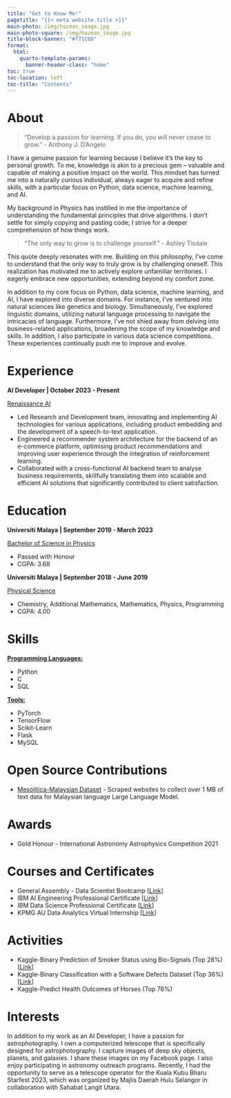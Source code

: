 ```yaml
---
title: "Get to Know Me!"
pagetitle: "{{< meta website.title >}}"
main-photo: /img/hazman_image.jpg
main-photo-square: /img/hazman_image.jpg
title-block-banner: "#771C6D"
format:
  html:
    quarto-template-params:
      banner-header-class: "home"
toc: true
toc-location: left
toc-title: "Contents"
---
```


# About

> "Develop a passion for learning. If you do, you will never cease to grow." - Anthony J. D'Angelo

I have a genuine passion for learning because I believe it's the key to personal growth. To me, knowledge is akin to a precious gem -- valuable and capable of making a positive impact on the world. This mindset has turned me into a naturally curious individual, always eager to acquire and refine skills, with a particular focus on Python, data science, machine learning, and AI.

My background in Physics has instilled in me the importance of understanding the fundamental principles that drive algorithms. I don't settle for simply copying and pasting code; I strive for a deeper comprehension of how things work.

> "The only way to grow is to challenge yourself." - Ashley Tisdale

This quote deeply resonates with me. Building on this philosophy, I've come to understand that the only way to truly grow is by challenging oneself. This realization has motivated me to actively explore unfamiliar territories. I eagerly embrace new opportunities, extending beyond my comfort zone.

In addition to my core focus on Python, data science, machine learning, and AI, I have explored into diverse domains. For instance, I've ventured into natural sciences like genetics and biology. Simultaneously, I've explored linguistic domains, utilizing natural language processing to navigate the intricacies of language. Furthermore, I've not shied away from delving into business-related applications, broadening the scope of my knowledge and skills. In addition, I also participate in various data science competitions. These experiences continually push me to improve and evolve.

# Experience

**AI Developer \| October 2023 - Present**

[Renaissance AI]{.underline}

-   Led Research and Development team, innovating and implementing AI technologies for various applications, including product embedding and the development of a speech-to-text application.
-   Engineered a recommender system architecture for the backend of an e-commerce platform, optimising product recommendations and improving user experience through the integration of reinforcement learning.
-   Collaborated with a cross-functional AI backend team to analyse business requirements, skillfully translating them into scalable and efficient AI solutions that significantly contributed to client satisfaction.

# Education

**Universiti Malaya \| September 2019 - March 2023**

[Bachelor of Science in Physics]{.underline}

-   Passed with Honour
-   CGPA: 3.68

**Universiti Malaya \| September 2018 - June 2019**

[Physical Science]{.underline}

-   Chemistry, Additional Mathematics, Mathematics, Physics, Programming
-   CGPA: 4.00

# Skills

[**Programming Languages:**]{.underline}

-   Python
-   C
-   SQL

[**Tools:**]{.underline}

-   PyTorch
-   TensorFlow
-   Scikit-Learn
-   Flask
-   MySQL

# Open Source Contributions

-   [Mesolitica-Malaysian Dataset](https://github.com/mesolitica/malaysian-dataset) - Scraped websites to collect over 1 MB of text data for Malaysian language Large Language Model.

# Awards

-   Gold Honour - International Astronomy Astrophysics Competition 2021

# Courses and Certificates

-   General Assembly - Data Scientist Bootcamp \[[Link](https://github.com/HazmanNaim/General-Assembly-Data-Analytics-and-Data-Science)\]
-   IBM AI Engineering Professional Certificate \[[Link](https://github.com/HazmanNaim/IBM-AI-Engineering-Professional-Certificate)\]
-   IBM Data Science Professional Certificate \[[Link](https://github.com/HazmanNaim/IBM-Data-Science-Professional-Certificate)\]
-   KPMG AU Data Analytics Virtual Internship \[[Link](https://github.com/HazmanNaim/kpmg-virtual-internship)\]

# Activities

-   Kaggle-Binary Prediction of Smoker Status using Bio-Signals (Top 28%) \[[Link](https://www.kaggle.com/code/hazmannaim/binary-classification-weighted-ensemble-top-28)\]
-   Kaggle-Binary Classification with a Software Defects Dataset (Top 36%) \[[Link](https://www.kaggle.com/code/hazmannaim/software-defect-prediction-simple-ml-ensemble)\]
-   Kaggle-Predict Health Outcomes of Horses (Top 76%)

# Interests

In addition to my work as an AI Developer, I have a passion for astrophotography. I own a computerized telescope that is specifically designed for astrophotography. I capture images of deep sky objects, planets, and galaxies. I share these images on my Facebook page. I also enjoy participating in astronomy outreach programs. Recently, I had the opportunity to serve as a telescope operator for the Kuala Kubu Bharu Starfest 2023, which was organized by Majlis Daerah Hulu Selangor in collaboration with Sahabat Langit Utara.
